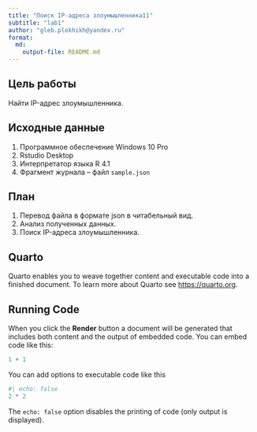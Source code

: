 ```yaml
---
title: "Поиск IP-адреса злоумышленника11"
subtitle: "lab1"
author: "gleb.plokhikh@yandex.ru"
format: 
  md:
    output-file: README.md
---
```


## Цель работы

 Найти IP-адрес злоумышленника.

## Исходные данные

1. Программное обеспечение Windows 10 Pro
2. Rstudio Desktop
3. Интерпретатор языка R 4.1
4. Фрагмент журнала -- файл `sample.json`
     
       
 
## План

1. Перевод файла в формате json в читабельный вид.     
2. Анализ полученных данных.    
3. Поиск IP-адреса злоумышленника.    


## Quarto

Quarto enables you to weave together content and executable code into a finished document. To learn more about Quarto see <https://quarto.org>.

## Running Code

When you click the **Render** button a document will be generated that includes both content and the output of embedded code. You can embed code like this:

```r
1 + 1
```

You can add options to executable code like this

```r
#| echo: false
2 * 2
```

The `echo: false` option disables the printing of code (only output is displayed).
